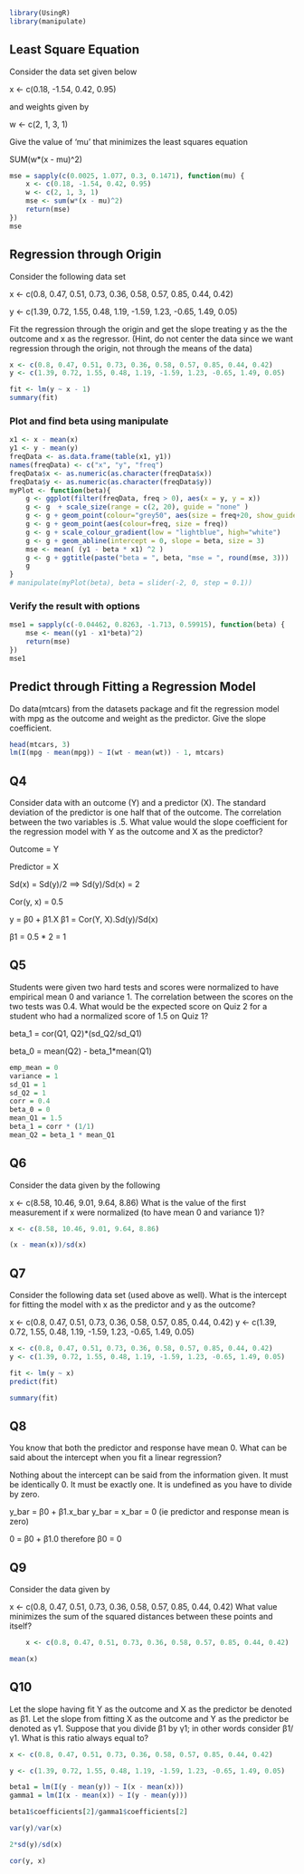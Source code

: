 ```r
library(UsingR)
library(manipulate)
```

## Least Square Equation

Consider the data set given below

x <- c(0.18, -1.54, 0.42, 0.95)

and weights given by

w <- c(2, 1, 3, 1)

Give the value of 'mu' that minimizes the least squares equation 

SUM(w*(x - mu)^2)


```r
mse = sapply(c(0.0025, 1.077, 0.3, 0.1471), function(mu) {
    x <- c(0.18, -1.54, 0.42, 0.95)
    w <- c(2, 1, 3, 1)
    mse <- sum(w*(x - mu)^2)
    return(mse)
})
mse
```

## Regression through Origin
Consider the following data set

x <- c(0.8, 0.47, 0.51, 0.73, 0.36, 0.58, 0.57, 0.85, 0.44, 0.42)

y <- c(1.39, 0.72, 1.55, 0.48, 1.19, -1.59, 1.23, -0.65, 1.49, 0.05)

Fit the regression through the origin and get the slope treating y as the
the outcome and x as the regressor. (Hint, do not center the data since 
we want regression through the origin, not through the means of the data)

```r
x <- c(0.8, 0.47, 0.51, 0.73, 0.36, 0.58, 0.57, 0.85, 0.44, 0.42)
y <- c(1.39, 0.72, 1.55, 0.48, 1.19, -1.59, 1.23, -0.65, 1.49, 0.05)

fit <- lm(y ~ x - 1)
summary(fit)
``` 

### Plot and find beta using manipulate

```r
x1 <- x - mean(x)
y1 <- y - mean(y)
freqData <- as.data.frame(table(x1, y1))
names(freqData) <- c("x", "y", "freq")
freqData$x <- as.numeric(as.character(freqData$x))
freqData$y <- as.numeric(as.character(freqData$y))
myPlot <- function(beta){
    g <- ggplot(filter(freqData, freq > 0), aes(x = y, y = x))
    g <- g  + scale_size(range = c(2, 20), guide = "none" )
    g <- g + geom_point(colour="grey50", aes(size = freq+20, show_guide = FALSE))
    g <- g + geom_point(aes(colour=freq, size = freq))
    g <- g + scale_colour_gradient(low = "lightblue", high="white")                     
    g <- g + geom_abline(intercept = 0, slope = beta, size = 3)
    mse <- mean( (y1 - beta * x1) ^2 )
    g <- g + ggtitle(paste("beta = ", beta, "mse = ", round(mse, 3)))
    g
}
# manipulate(myPlot(beta), beta = slider(-2, 0, step = 0.1))
```

### Verify the result with options
```r
mse1 = sapply(c(-0.04462, 0.8263, -1.713, 0.59915), function(beta) {
    mse <- mean((y1 - x1*beta)^2)
    return(mse)
})
mse1
```

## Predict through Fitting a Regression Model

Do data(mtcars) from the datasets package and fit the regression model with mpg as the outcome and weight as the predictor. Give the slope coefficient.

```r
head(mtcars, 3)
lm(I(mpg - mean(mpg)) ~ I(wt - mean(wt)) - 1, mtcars)
```


## Q4 
Consider data with an outcome (Y) and a predictor (X). The standard deviation of the predictor is one half that of the outcome. The correlation between the two variables is .5. What value would the slope coefficient for the regression model with Y as the outcome and X as the predictor?

Outcome = Y

Predictor = X

Sd(x) = Sd(y)/2 ==> Sd(y)/Sd(x) = 2

Cor(y, x) = 0.5

y = β0 + β1.X
β1 = Cor(Y, X).Sd(y)/Sd(x)

β1 = 0.5 * 2  = 1


## Q5
Students were given two hard tests and scores were normalized to have empirical mean 0 and variance 1. The correlation between the scores on the two tests was 0.4. What would be the expected score on Quiz 2 for a student who had a normalized score of 1.5 on Quiz 1?

beta_1 = cor(Q1, Q2)*(sd_Q2/sd_Q1)

beta_0 = mean(Q2) - beta_1*mean(Q1)

```r
emp_mean = 0
variance = 1
sd_Q1 = 1
sd_Q2 = 1
corr = 0.4
beta_0 = 0
mean_Q1 = 1.5
beta_1 = corr * (1/1) 
mean_Q2 = beta_1 * mean_Q1
```

## Q6
Consider the data given by the following

x <- c(8.58, 10.46, 9.01, 9.64, 8.86)
What is the value of the first measurement if x were normalized (to have mean 0 and variance 1)?

```r
x <- c(8.58, 10.46, 9.01, 9.64, 8.86)

(x - mean(x))/sd(x)
```

## Q7
Consider the following data set (used above as well). What is the intercept for fitting the model with x as the predictor and y as the outcome?

x <- c(0.8, 0.47, 0.51, 0.73, 0.36, 0.58, 0.57, 0.85, 0.44, 0.42)
y <- c(1.39, 0.72, 1.55, 0.48, 1.19, -1.59, 1.23, -0.65, 1.49, 0.05)

```r
x <- c(0.8, 0.47, 0.51, 0.73, 0.36, 0.58, 0.57, 0.85, 0.44, 0.42)
y <- c(1.39, 0.72, 1.55, 0.48, 1.19, -1.59, 1.23, -0.65, 1.49, 0.05)

fit <- lm(y ~ x)
predict(fit)

summary(fit)
```

## Q8
You know that both the predictor and response have mean 0. What can be said about the intercept when you fit a linear regression?

Nothing about the intercept can be said from the information given.
It must be identically 0.
It must be exactly one.
It is undefined as you have to divide by zero.

y_bar = β0 + β1.x_bar
y_bar = x_bar = 0 (ie predictor and response mean is zero)

0 = β0 + β1.0
therefore β0 = 0

## Q9
Consider the data given by

x <- c(0.8, 0.47, 0.51, 0.73, 0.36, 0.58, 0.57, 0.85, 0.44, 0.42)
What value minimizes the sum of the squared distances between these points and itself?

```r
    x <- c(0.8, 0.47, 0.51, 0.73, 0.36, 0.58, 0.57, 0.85, 0.44, 0.42)

mean(x)

```


## Q10

Let the slope having fit Y as the outcome and X as the predictor be denoted as β1. Let the slope from fitting X as the outcome and Y as the predictor be denoted as γ1. Suppose that you divide β1 by γ1; in other words consider β1/γ1. What is this ratio always equal to?


```r
x <- c(0.8, 0.47, 0.51, 0.73, 0.36, 0.58, 0.57, 0.85, 0.44, 0.42)

y <- c(1.39, 0.72, 1.55, 0.48, 1.19, -1.59, 1.23, -0.65, 1.49, 0.05)

beta1 = lm(I(y - mean(y)) ~ I(x - mean(x)))
gamma1 = lm(I(x - mean(x)) ~ I(y - mean(y)))

beta1$coefficients[2]/gamma1$coefficients[2]

var(y)/var(x)

2*sd(y)/sd(x)

cor(y, x)

```







